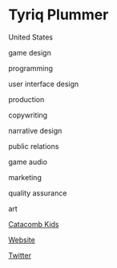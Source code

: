 # Tyriq Plummer

<Location>

United States

</Location>

<Skills>

game design

programming

user interface design

production

copywriting

narrative design

public relations

game audio

marketing

quality assurance

art

</Skills>

<Games>

[Catacomb Kids](http://www.ckgame.net/)

</Games>

<Business>

[Website](http://www.fourbitfriday.com/)

[Twitter](https://twitter.com/fourbitfriday)

</Business>


